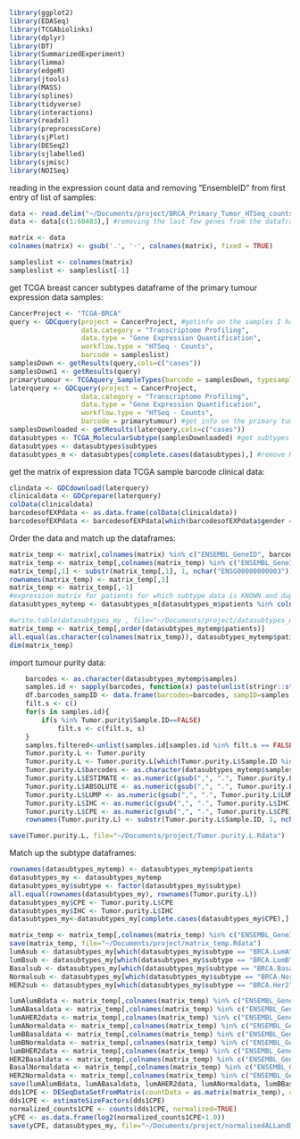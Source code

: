 
```r
library(ggplot2)
library(EDASeq)
library(TCGAbiolinks)
library(dplyr)
library(DT)
library(SummarizedExperiment)
library(limma)
library(edgeR)
library(jtools)
library(MASS)
library(splines)
library(tidyverse)
library(interactions)
library(readxl)
library(preprocessCore)
library(sjPlot)
library(DESeq2)
library(sjlabelled)
library(sjmisc)
library(NOISeq)
```

reading in the expression count data and removing "EnsembleID" from first entry of list of samples:
```r
data <- read.delim("~/Documents/project/BRCA_Primary_Tumor_HTSeq_counts.txt.txt")
data <- data[c(1:60483),] #removing the last few genes from the dataframe which do not have an Ensembl ID assigned to them

matrix <- data
colnames(matrix) <- gsub('.', '-', colnames(matrix), fixed = TRUE)

sampleslist <- colnames(matrix)
sampleslist <- sampleslist[-1]
```

get TCGA breast cancer subtypes dataframe of the primary tumour expression data samples:
```r
CancerProject <- "TCGA-BRCA"
query <- GDCquery(project = CancerProject, #getinfo on the samples I have
                  data.category = "Transcriptome Profiling",
                  data.type = "Gene Expression Quantification", 
                  workflow.type = "HTSeq - Counts",
                  barcode = sampleslist)
samplesDown <- getResults(query,cols=c("cases"))
samplesDown1 <- getResults(query)
primarytumour <- TCGAquery_SampleTypes(barcode = samplesDown, typesample = "TP") #find out which are primary tumour
laterquery <- GDCquery(project = CancerProject,
                  data.category = "Transcriptome Profiling",
                  data.type = "Gene Expression Quantification", 
                  workflow.type = "HTSeq - Counts",
                  barcode = primarytumour) #get info on the primary tumour samples of my data only
samplesDownloaded <- getResults(laterquery,cols=c("cases"))
datasubtypes <- TCGA_MolecularSubtype(samplesDownloaded) #get subtypes of this data
datasubtypes <- datasubtypes$subtypes
datasubtypes_m <- datasubtypes[complete.cases(datasubtypes),] #remove NAs
```

get the matrix of expression data TCGA sample barcode clinical data:
```r
clindata <- GDCdownload(laterquery)
clinicaldata <- GDCprepare(laterquery)
colData(clinicaldata)
barcodesofEXPdata <- as.data.frame(colData(clinicaldata))
barcodesofEXPdata <- barcodesofEXPdata[which(barcodesofEXPdata$gender == "female"),] # filter out the samples that are not female 
```

Order the data and match up the dataframes:
```r
matrix_temp <- matrix[,colnames(matrix) %in% c("ENSEMBL_GeneID", barcodesofEXPdata$patient)]
matrix_temp <- matrix_temp[,colnames(matrix_temp) %in% c("ENSEMBL_GeneID", datasubtypes_m$patients)]# remove samples for which I don't have a subtype and which are not primary tumour
matrix_temp[,1] <- substr(matrix_temp[,1], 1, nchar("ENSG00000000003"))
rownames(matrix_temp) <- matrix_temp[,1]
matrix_temp <- matrix_temp[,-1]
#expression matrix for patients for which subtype data is KNOWN and duplicates are removed 
datasubtypes_mytemp <- datasubtypes_m[datasubtypes_m$patients %in% colnames(matrix_temp),]

#write.table(datasubtypes_my , file="~/Documents/project/datasubtypes_my.txt", sep="\t", quote=F)
matrix_temp <- matrix_temp[,order(datasubtypes_mytemp$patients)]
all.equal(as.character(colnames(matrix_temp)), datasubtypes_mytemp$patients)
dim(matrix_temp)
```

import tumour purity data:

```r
    barcodes <- as.character(datasubtypes_mytemp$samples)
    samples.id <- sapply(barcodes, function(x) paste(unlist(stringr::str_split(x, "-"))[1:4], collapse = "-"))
    df.barcodes_sampID <- data.frame(barcodes=barcodes, sampID=samples.id, row.names = 1:length(barcodes))
    filt.s <- c()
    for(s in samples.id){
        if(s %in% Tumor.purity$Sample.ID==FALSE)
            filt.s <- c(filt.s, s)
    }
    samples.filtered<-unlist(samples.id[samples.id %in% filt.s == FALSE])
    Tumor.purity.L <- Tumor.purity
    Tumor.purity.L <- Tumor.purity.L[which(Tumor.purity.L$Sample.ID %in% samples.filtered),]
    Tumor.purity.L$barcodes <- as.character(datasubtypes_mytemp$samples)
    Tumor.purity.L$ESTIMATE <- as.numeric(gsub(",", ".", Tumor.purity.L$ESTIMATE))
    Tumor.purity.L$ABSOLUTE <- as.numeric(gsub(",", ".", Tumor.purity.L$ABSOLUTE))
    Tumor.purity.L$LUMP <- as.numeric(gsub(",", ".", Tumor.purity.L$LUMP))
    Tumor.purity.L$IHC <- as.numeric(gsub(",", ".", Tumor.purity.L$IHC))
    Tumor.purity.L$CPE <- as.numeric(gsub(",", ".", Tumor.purity.L$CPE))
    rownames(Tumor.purity.L) <- substr(Tumor.purity.L$Sample.ID, 1, nchar("TCGA-3C-AAAU"))

save(Tumor.purity.L, file="~/Documents/project/Tumor.purity.L.Rdata")
```

Match up the subtype dataframes:
```r
rownames(datasubtypes_mytemp) <- datasubtypes_mytemp$patients
datasubtypes_my <- datasubtypes_mytemp
datasubtypes_my$subtype <- factor(datasubtypes_my$subtype)
all.equal(rownames(datasubtypes_my), rownames(Tumor.purity.L))
datasubtypes_my$CPE <- Tumor.purity.L$CPE
datasubtypes_my$IHC <- Tumor.purity.L$IHC
datasubtypes_my<-datasubtypes_my[complete.cases(datasubtypes_my$CPE),]

matrix_temp <- matrix_temp[,colnames(matrix_temp) %in% c("ENSEMBL_GeneID", datasubtypes_my$patients)]
save(matrix_temp, file="~/Documents/project/matrix_temp.Rdata")
lumAsub <- datasubtypes_my[which(datasubtypes_my$subtype == "BRCA.LumA"),]
lumBsub <- datasubtypes_my[which(datasubtypes_my$subtype == "BRCA.LumB"),]
Basalsub <- datasubtypes_my[which(datasubtypes_my$subtype == "BRCA.Basal"),]
Normalsub <- datasubtypes_my[which(datasubtypes_my$subtype == "BRCA.Normal"),]
HER2sub <- datasubtypes_my[which(datasubtypes_my$subtype == "BRCA.Her2"),]#

lumAlumBdata <- matrix_temp[,colnames(matrix_temp) %in% c("ENSEMBL_GeneID", lumAsub$patients, lumBsub$patients)]
lumABasaldata <- matrix_temp[,colnames(matrix_temp) %in% c("ENSEMBL_GeneID", lumAsub$patients, Basalsub$patients)]
lumAHER2data <- matrix_temp[,colnames(matrix_temp) %in% c("ENSEMBL_GeneID", lumAsub$patients, HER2sub$patients)]
lumANormaldata <- matrix_temp[,colnames(matrix_temp) %in% c("ENSEMBL_GeneID", lumAsub$patients, Normalsub$patients)]
lumBBasaldata <- matrix_temp[,colnames(matrix_temp) %in% c("ENSEMBL_GeneID", lumBsub$patients, Basalsub$patients)]
lumBNormaldata <- matrix_temp[,colnames(matrix_temp) %in% c("ENSEMBL_GeneID", lumBsub$patients, Normalsub$patients)]
lumBHER2data <- matrix_temp[,colnames(matrix_temp) %in% c("ENSEMBL_GeneID", lumBsub$patients, HER2sub$patients)]
HER2Basaldata <- matrix_temp[,colnames(matrix_temp) %in% c("ENSEMBL_GeneID", HER2sub$patients, Basalsub$patients)]
BasalNormaldata <- matrix_temp[,colnames(matrix_temp) %in% c("ENSEMBL_GeneID", Basalsub$patients, Normalsub$patients)]
HER2Normaldata <- matrix_temp[,colnames(matrix_temp) %in% c("ENSEMBL_GeneID", HER2sub$patients, Normalsub$patients)]
save(lumAlumBdata, lumABasaldata, lumAHER2data, lumANormaldata, lumBBasaldata, lumBNormaldata, lumBHER2data, HER2Basaldata, BasalNormaldata, HER2Normaldata, file="subtypedata.Rdata")
dds1CPE <- DESeqDataSetFromMatrix(countData = as.matrix(matrix_temp), colData = datasubtypes_my, design = ~ CPE)
dds1CPE <- estimateSizeFactors(dds1CPE)
normalized_counts1CPE <- counts(dds1CPE, normalized=TRUE)
yCPE <- as.data.frame(log2(normalized_counts1CPE+1.0))
save(yCPE, datasubtypes_my, file="~/Documents/project/normalisedALLandDATASUBTYPES_MY.Rdata")

```


